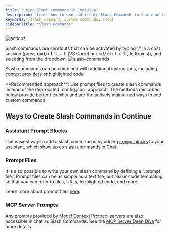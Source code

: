 ```yaml
---
title: "Using Slash Commands in Continue"
description: "Learn how to use and create Slash Commands in Continue to run custom prompts, access context providers, and speed up coding tasks."
keywords: [slash command, custom commands, step]
sidebarTitle: "Slash Commands"
---
```


![actions](/images/actions.gif)

Slash commands are shortcuts that can be activated by typing '/' in a chat session (press <kbd>cmd/ctrl</kbd> + <kbd>L</kbd> (VS Code) or <kbd>cmd/ctrl</kbd> + <kbd>J</kbd> (JetBrains)), and selecting from the dropdown.
![slash-commands](/images/slash-commands.png)

Slash commands can be combined with additional instructions, including [context providers](../custom-providers) or highlighted code.

<Note>
  **Recommended approach**: Use prompt files to create slash commands instead of
  the deprecated `config.json` approach. The methods described below provide
  better flexibility and are the actively maintained ways to add custom
  commands.
</Note>

## Ways to Create Slash Commands in Continue

### Assistant Prompt Blocks

The easiest way to add a slash command is by adding [`prompt` blocks](../../hub/blocks/block-types#prompts) to your assistant, which show up as slash commands in [Chat](../../features/chat/how-it-works.mdx).

### Prompt Files

It is also possible to write your own slash command by defining a “.prompt file.” Prompt files can be as simple as a text file, but also include templating so that you can refer to files, URLs, highlighted code, and more.

Learn more about prompt files [here](./prompts).

### MCP Server Prompts

Any prompts provided by [Model Context Protocol](https://modelcontextprotocol.io/introduction) servers are also accessible in chat as Slash Commands. See the [MCP Server Deep Dive](./mcp.mdx) for more details.
